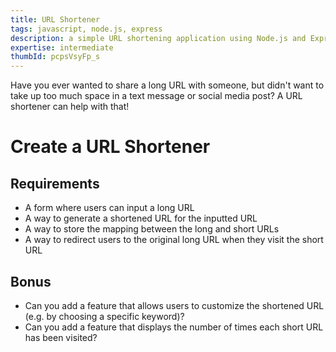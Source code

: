 ```yaml
---
title: URL Shortener
tags: javascript, node.js, express
description: a simple URL shortening application using Node.js and Express
expertise: intermediate
thumbId: pcpsVsyFp_s
---
```


Have you ever wanted to share a long URL with someone, but didn't want to take up too much space in a text message or social media post? A URL shortener can help with that!

<h1>Create a URL Shortener</h1>
<h2>Requirements</h2>
<ul>
  <li>A form where users can input a long URL</li>
  <li>A way to generate a shortened URL for the inputted URL</li>
  <li>A way to store the mapping between the long and short URLs</li>
  <li>
    A way to redirect users to the original long URL when they visit the short
    URL
  </li>
</ul>
<h2>Bonus</h2>
<ul>
  <li>
    Can you add a feature that allows users to customize the shortened URL (e.g.
    by choosing a specific keyword)?
  </li>
  <li>
    Can you add a feature that displays the number of times each short URL has
    been visited?
  </li>
</ul>
